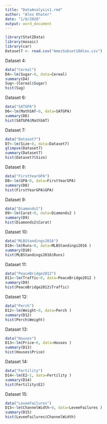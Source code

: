 ```yaml
---
title: "DataAnalysis1.rmd"
author: "Alex Khater"
date: "1/8/2020"
output: word_document
---
```

```r
library(Stat2Data)
library(mosaic)
library(car)
Dataset7 <- read.csv("AmesSubset18Alex.csv")
```

Dataset 4:
```r
data("Cereal")
D4<-lm(Sugar~0, data=Cereal)
summary(D4)
Sug<-(Cereal$Sugar)
hist(Sug)

```

Dataset 6:
```r
data("SATGPA")
D6<-lm(MathSAT~0, data=SATGPA)
summary(D6)
hist(SATGPA$MathSAT)
```

Dataset 7:
```r
data("Dataset7")
D7<-lm(Size~0, data=Dataset7)
glimpse(Dataset7)
summary(Dataset7)
hist(Dataset7$Size)
```
Dataset 8:
```r
data("FirstYearGPA")
D8<-lm(GPA~0, data=FirstYearGPA)
summary(D8)
hist(FirstYearGPA$GPA)
```
Dataset 9:
```r
data("Diamonds2")
D9<-lm(Carat~0, data=Diamonds2 )
summary(D9)
hist(Diamonds2$Carat)
```
Dataset 10:
```r
data("MLBStandings2016")
D10<-lm(Runs~0, data=MLBStandings2016 )
summary(D10)
hist(MLBStandings2016$Runs)
```

Dataset 11:
```r
data("PeaceBridge2012")
D11<-lm(Traffic~0, data=PeaceBridge2012 )
summary(D9)
hist(PeaceBridge2012$Traffic)
```

Dataset 12:
```r
data("Perch")
D12<-lm(Weight~0, data=Perch )
summary(D12)
hist(Perch$Weight)
```

Dataset 13:
```r
data("Houses")
D13<-lm(Price~0, data=Houses )
summary(D13)
hist(Houses$Price)
```

Dataset 14:
```r
data("Fertility")
D14<-lm(E2~1, data=Fertility )
summary(D14)
hist(Fertility$E2)
```
Dataset 15:
```r
data("LeveeFailures")
D15<-lm(ChannelWidth~0, data=LeveeFailures )
summary(D15)
hist(LeveeFailures$ChannelWidth)
```
